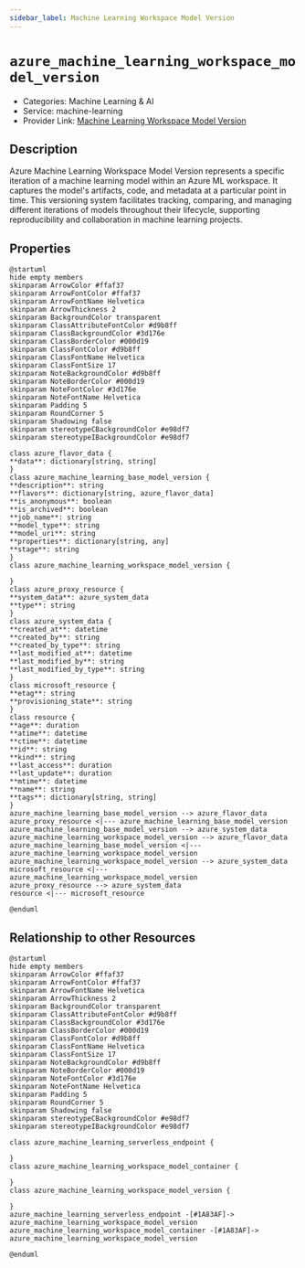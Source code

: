 ```yaml
---
sidebar_label: Machine Learning Workspace Model Version
---
```


# `azure_machine_learning_workspace_model_version`

- Categories: Machine Learning & AI
- Service: machine-learning
- Provider Link: [Machine Learning Workspace Model Version](https://learn.microsoft.com/en-us/azure/machine-learning/concept-model-management-and-deployment)

## Description
Azure Machine Learning Workspace Model Version represents a specific iteration of a machine learning model within an Azure ML workspace. It captures the model's artifacts, code, and metadata at a particular point in time. This versioning system facilitates tracking, comparing, and managing different iterations of models throughout their lifecycle, supporting reproducibility and collaboration in machine learning projects.

## Properties
<ZoomPanPinch>

```kroki imgType="plantuml" imgAlt="Diagram of Machine Learning Workspace Model Version data model"
@startuml
hide empty members
skinparam ArrowColor #ffaf37
skinparam ArrowFontColor #ffaf37
skinparam ArrowFontName Helvetica
skinparam ArrowThickness 2
skinparam BackgroundColor transparent
skinparam ClassAttributeFontColor #d9b8ff
skinparam ClassBackgroundColor #3d176e
skinparam ClassBorderColor #000d19
skinparam ClassFontColor #d9b8ff
skinparam ClassFontName Helvetica
skinparam ClassFontSize 17
skinparam NoteBackgroundColor #d9b8ff
skinparam NoteBorderColor #000d19
skinparam NoteFontColor #3d176e
skinparam NoteFontName Helvetica
skinparam Padding 5
skinparam RoundCorner 5
skinparam Shadowing false
skinparam stereotypeCBackgroundColor #e98df7
skinparam stereotypeIBackgroundColor #e98df7

class azure_flavor_data {
**data**: dictionary[string, string]
}
class azure_machine_learning_base_model_version {
**description**: string
**flavors**: dictionary[string, azure_flavor_data]
**is_anonymous**: boolean
**is_archived**: boolean
**job_name**: string
**model_type**: string
**model_uri**: string
**properties**: dictionary[string, any]
**stage**: string
}
class azure_machine_learning_workspace_model_version {

}
class azure_proxy_resource {
**system_data**: azure_system_data
**type**: string
}
class azure_system_data {
**created_at**: datetime
**created_by**: string
**created_by_type**: string
**last_modified_at**: datetime
**last_modified_by**: string
**last_modified_by_type**: string
}
class microsoft_resource {
**etag**: string
**provisioning_state**: string
}
class resource {
**age**: duration
**atime**: datetime
**ctime**: datetime
**id**: string
**kind**: string
**last_access**: duration
**last_update**: duration
**mtime**: datetime
**name**: string
**tags**: dictionary[string, string]
}
azure_machine_learning_base_model_version --> azure_flavor_data
azure_proxy_resource <|--- azure_machine_learning_base_model_version
azure_machine_learning_base_model_version --> azure_system_data
azure_machine_learning_workspace_model_version --> azure_flavor_data
azure_machine_learning_base_model_version <|--- azure_machine_learning_workspace_model_version
azure_machine_learning_workspace_model_version --> azure_system_data
microsoft_resource <|--- azure_machine_learning_workspace_model_version
azure_proxy_resource --> azure_system_data
resource <|--- microsoft_resource

@enduml
```

</ZoomPanPinch>


## Relationship to other Resources
<ZoomPanPinch>

```kroki imgType="plantuml" imgAlt="Diagram of Machine Learning Workspace Model Version resource relationships"
@startuml
hide empty members
skinparam ArrowColor #ffaf37
skinparam ArrowFontColor #ffaf37
skinparam ArrowFontName Helvetica
skinparam ArrowThickness 2
skinparam BackgroundColor transparent
skinparam ClassAttributeFontColor #d9b8ff
skinparam ClassBackgroundColor #3d176e
skinparam ClassBorderColor #000d19
skinparam ClassFontColor #d9b8ff
skinparam ClassFontName Helvetica
skinparam ClassFontSize 17
skinparam NoteBackgroundColor #d9b8ff
skinparam NoteBorderColor #000d19
skinparam NoteFontColor #3d176e
skinparam NoteFontName Helvetica
skinparam Padding 5
skinparam RoundCorner 5
skinparam Shadowing false
skinparam stereotypeCBackgroundColor #e98df7
skinparam stereotypeIBackgroundColor #e98df7

class azure_machine_learning_serverless_endpoint {

}
class azure_machine_learning_workspace_model_container {

}
class azure_machine_learning_workspace_model_version {

}
azure_machine_learning_serverless_endpoint -[#1A83AF]-> azure_machine_learning_workspace_model_version
azure_machine_learning_workspace_model_container -[#1A83AF]-> azure_machine_learning_workspace_model_version

@enduml
```

</ZoomPanPinch>




